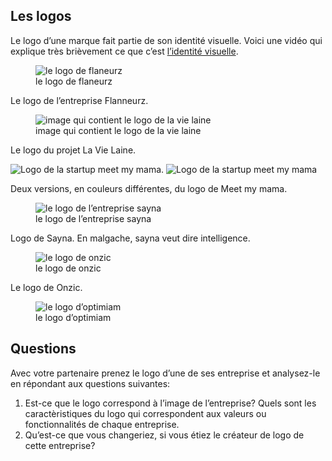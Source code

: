## Les logos 

Le logo d'une marque fait partie de son identité visuelle. Voici une vidéo qui explique très brièvement ce que c'est [l'identité visuelle](<https://www.youtube.com/watch?v=y9XuiAdfGq4>).

![le logo de flaneurz](images/flanneurz.png)

Le logo de l'entreprise Flanneurz.


![image qui contient le logo de la vie laine](images/La Vie Laine.jpeg)

Le logo du projet La Vie Laine.


![Logo de la startup meet my mama](images/meetmymama1.jpeg). ![Logo de la startup meet my mama](images/meetmymama2.png)

Deux versions, en couleurs différentes, du logo de Meet my mama.


![le logo de l'entreprise sayna](images/sayna.png)

Logo de Sayna. En malgache, sayna veut dire intelligence.



![le logo de onzic](images/onzic.png)

Le logo de Onzic.



![le logo d'optimiam](images/optimiam.png)



## Questions

Avec votre partenaire prenez le logo d'une de ses entreprise et analysez-le en répondant aux questions suivantes:

1. Est-ce que le logo correspond à l'image de l'entreprise? Quels sont les caractèristiques du logo qui correspondent aux valeurs ou fonctionnalités de chaque entreprise. 
2. Qu'est-ce que vous changeriez, si vous étiez le créateur de logo de cette entreprise? 

<!-- -->

